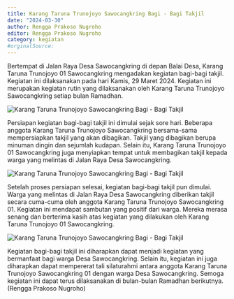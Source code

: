 ```yaml
---
title: Karang Taruna Trunojoyo Sawocangkring Bagi - Bagi Takjil
date: "2024-03-30"
author: Rengga Prakoso Nugroho
editor: Rengga Prakoso Nugroho
category: kegiatan
#orginalSource:
---
```


Bertempat di Jalan Raya Desa Sawocangkring di depan Balai Desa, Karang Taruna Trunojoyo 01 Sawocangkring mengadakan kegiatan bagi-bagi takjil. Kegiatan ini dilaksanakan pada hari Kamis, 29 Maret 2024. Kegiatan ini merupakan kegiatan rutin yang dilaksanakan oleh Karang Taruna Trunojoyo Sawocangkring setiap bulan Ramadhan.

![Karang Taruna Trunojoyo Sawocangkring Bagi - Bagi Takjil](https://is3.cloudhost.id/renggaprakosonugroho/mediaswc/mediaswc_kartar_bagi_takjil_1.webp)

Persiapan kegiatan bagi-bagi takjil ini dimulai sejak sore hari. Beberapa anggota Karang Taruna Trunojoyo Sawocangkring bersama-sama mempersiapkan takjil yang akan dibagikan. Takjil yang dibagikan berupa minuman dingin dan sejumlah kudapan. Selain itu, Karang Taruna Trunojoyo 01 Sawocangkring juga menyiapkan tempat untuk membagikan takjil kepada warga yang melintas di Jalan Raya Desa Sawocangkring.

![Karang Taruna Trunojoyo Sawocangkring Bagi - Bagi Takjil](https://is3.cloudhost.id/renggaprakosonugroho/mediaswc/mediaswc_kartar_bagi_takjil_2.webp)

Setelah proses persiapan selesai, kegiatan bagi-bagi takjil pun dimulai. Warga yang melintas di Jalan Raya Desa Sawocangkring diberikan takjil secara cuma-cuma oleh anggota Karang Taruna Trunojoyo Sawocangkring 01. Kegiatan ini mendapat sambutan yang positif dari warga. Mereka merasa senang dan berterima kasih atas kegiatan yang dilakukan oleh Karang Taruna Trunojoyo 01 Sawocangkring.

![Karang Taruna Trunojoyo Sawocangkring Bagi - Bagi Takjil](https://is3.cloudhost.id/renggaprakosonugroho/mediaswc/mediaswc_kartar_bagi_takjil_3.webp)

Kegiatan bagi-bagi takjil ini diharapkan dapat menjadi kegiatan yang bermanfaat bagi warga Desa Sawocangkring. Selain itu, kegiatan ini juga diharapkan dapat mempererat tali silaturahmi antara anggota Karang Taruna Trunojoyo Sawocangkring 01 dengan warga Desa Sawocangkring. Semoga kegiatan ini dapat terus dilaksanakan di bulan-bulan Ramadhan berikutnya. (Rengga Prakoso Nugroho)
